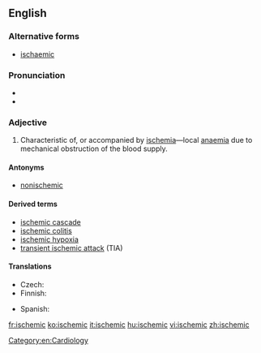 ==English==

===Alternative forms===
* {{qualifier|UK}} [[ischaemic]]

===Pronunciation===
* {{rhymes|iːmɪk}}
* {{IPA|/ɪˈskiːmɪk/}}

===Adjective===
{{en-adj}}

# {{context|pathology}} Characteristic of, or accompanied by [[ischemia]]—local [[anaemia]] due to mechanical obstruction of the blood supply.

====Antonyms====
* [[nonischemic]]

====Derived terms====
* [[ischemic cascade]]
* [[ischemic colitis]]
* [[ischemic hypoxia]]
* [[transient ischemic attack]] (TIA)

====Translations====
{{trans-top|characteristic of, or accompanied by ischemia}}
* Czech: {{t-|cs|ischemický|m}}
* Finnish: {{t-|fi|iskeeminen}}
{{trans-mid}}
* Spanish: {{t+|es|isquémico}}
{{trans-bottom}}

[[Category:en:Cardiology]]

[[fr:ischemic]]
[[ko:ischemic]]
[[it:ischemic]]
[[hu:ischemic]]
[[vi:ischemic]]
[[zh:ischemic]]